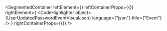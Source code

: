 
<SegmentedContainer
  leftElement={<UserUpdatedPasswordEventDesc />}
  leftContainerProps={{}}
  rightElement={
    <CodeHighlighter
      object={UserUpdatedPasswordEventVisualJson}
      language={"json"}
      title={"Event"}
    />
  }
  rightContainerProps={{}}
/>
